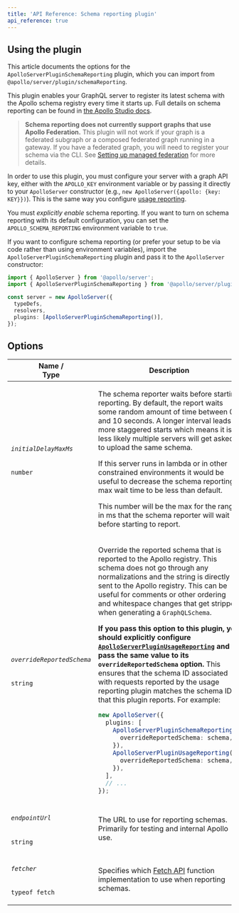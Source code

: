 ```yaml
---
title: 'API Reference: Schema reporting plugin'
api_reference: true
---
```


## Using the plugin

This article documents the options for the `ApolloServerPluginSchemaReporting` plugin, which you can import from `@apollo/server/plugin/schemaReporting`.

This plugin enables your GraphQL server to register its latest schema with the Apollo schema registry every time it starts up. Full details on schema reporting can be found in [the Apollo Studio docs](/studio/schema/schema-reporting/).

> **Schema reporting does not currently support graphs that use Apollo Federation.** This plugin will not work if your graph is a federated subgraph or a composed federated graph running in a gateway. If you have a federated graph, you will need to register your schema via the CLI. See [Setting up managed federation](/studio/managed-federation/setup/) for more details.

In order to use this plugin, you must configure your server with a graph API key, either with the `APOLLO_KEY` environment variable or by passing it directly to your `ApolloServer` constructor (e.g., `new ApolloServer({apollo: {key: KEY}})`). This is the same way you configure [usage reporting](./usage-reporting).

You must _explicitly enable_ schema reporting. If you want to turn on schema reporting with its default configuration, you can set the `APOLLO_SCHEMA_REPORTING` environment variable to `true`.

If you want to configure schema reporting (or prefer your setup to be via code rather than using environment variables), import the `ApolloServerPluginSchemaReporting` plugin and pass it to the `ApolloServer` constructor:

<MultiCodeBlock>

```ts
import { ApolloServer } from '@apollo/server';
import { ApolloServerPluginSchemaReporting } from '@apollo/server/plugin/schemaReporting';

const server = new ApolloServer({
  typeDefs,
  resolvers,
  plugins: [ApolloServerPluginSchemaReporting()],
});
```

</MultiCodeBlock>

## Options

<table class="field-table">
  <thead>
    <tr>
      <th>Name /<br/>Type</th>
      <th>Description</th>
    </tr>
  </thead>

<tbody>

<tr>
<td>

###### `initialDelayMaxMs`

`number`

</td>
<td>

The schema reporter waits before starting reporting. By default, the report waits some random amount of time between 0 and 10 seconds. A longer interval leads to more staggered starts which means it is less likely multiple servers will get asked to upload the same schema.

If this server runs in lambda or in other constrained environments it would be useful to decrease the schema reporting max wait time to be less than default.

This number will be the max for the range in ms that the schema reporter will wait before starting to report.

</td>
</tr>

<tr>
<td>

###### `overrideReportedSchema`

`string`

</td>
<td>

Override the reported schema that is reported to the Apollo registry. This schema does not go through any normalizations and the string is directly sent to the Apollo registry. This can be useful for comments or other ordering and whitespace changes that get stripped when generating a `GraphQLSchema`.

**If you pass this option to this plugin, you should explicitly configure [`ApolloServerPluginUsageReporting`](./usage-reporting/#overridereportedschema) and pass the same value to its `overrideReportedSchema` option.** This ensures that the schema ID associated with requests reported by the usage reporting plugin matches the schema ID that this plugin reports. For example:

```ts
new ApolloServer({
  plugins: [
    ApolloServerPluginSchemaReporting({
      overrideReportedSchema: schema,
    }),
    ApolloServerPluginUsageReporting({
      overrideReportedSchema: schema,
    }),
  ],
  // ...
});
```

</td>
</tr>

<tr>
<td>

###### `endpointUrl`

`string`

</td>
<td>

The URL to use for reporting schemas. Primarily for testing and internal Apollo use.

</td>
</tr>

<tr>
<td>

###### `fetcher`

`typeof fetch`

</td>
<td>

Specifies which [Fetch API](https://developer.mozilla.org/en-US/docs/Web/API/Fetch_API) function implementation to use when reporting schemas.

</td>
</tr>

</tbody>
</table>
